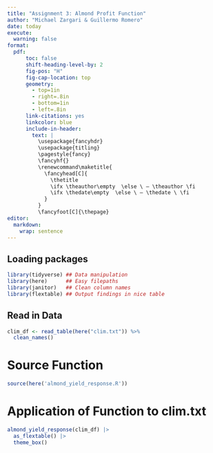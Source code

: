 ```yaml
---
title: "Assignment 3: Almond Profit Function"
author: "Michael Zargari & Guillermo Romero"
date: today
execute:
  warning: false
format:
  pdf:
      toc: false
      shift-heading-level-by: 2
      fig-pos: "H"
      fig-cap-location: top
      geometry:
        - top=1in
        - right=.8in
        - bottom=1in
        - left=.8in
      link-citations: yes
      linkcolor: blue
      include-in-header:
        text: |
          \usepackage{fancyhdr}
          \usepackage{titling}
          \pagestyle{fancy}
          \fancyhf{}
          \renewcommand\maketitle{
            \fancyhead[C]{
              \thetitle
              \ifx \theauthor\empty  \else \ – \theauthor \fi
              \ifx \thedate\empty  \else \ – \thedate \ \fi
            }
          }
          \fancyfoot[C]{\thepage}
editor:
  markdown:
    wrap: sentence
---
```


## Loading packages

```r
library(tidyverse) ## Data manipulation
library(here)      ## Easy filepaths
library(janitor)   ## Clean column names
library(flextable) ## Output findings in nice table
```

## Read in Data

```r
clim_df <- read_table(here("clim.txt")) %>% 
  clean_names()
```

# Source Function

```r
source(here('almond_yield_response.R'))
```

# Application of Function to clim.txt

```r
almond_yield_response(clim_df) |>
  as_flextable() |>
  theme_box()
```
